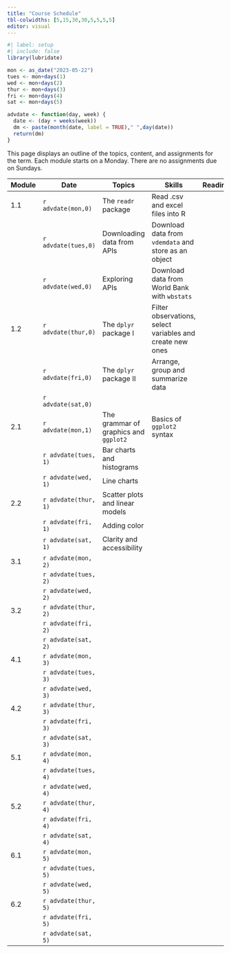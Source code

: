 ```yaml
---
title: "Course Schedule"
tbl-colwidths: [5,15,30,30,5,5,5,5]
editor: visual
---
```


```r
#| label: setup
#| include: false
library(lubridate)

mon <- as_date("2023-05-22")
tues <- mon+days(1)
wed <- mon+days(2)
thur <- mon+days(3)
fri <- mon+days(4)
sat <- mon+days(5)

advdate <- function(day, week) {
  date <- (day + weeks(week))
  dm <- paste(month(date, label = TRUE)," ",day(date))
  return(dm)  
} 
```

This page displays an outline of the topics, content, and assignments for the term. Each module starts on a Monday. There are no assignments due on Sundays.

::: column-screen-inset-right
| Module | Date                 | Topics                                | Skills                                                    | Readings | Videos | Slides | Assignments |
|--------|----------------------|---------------------------------------|-----------------------------------------------------------|----------|--------|--------|-------------|
| 1.1    | `r advdate(mon,0)`   | The `readr` package                   | Read .csv and excel files into R                          |          |        |        |             |
|        | `r advdate(tues,0)`  | Downloading data from APIs            | Download data from `vdemdata` and store as an object      |          |        |        |             |
|        | `r advdate(wed,0)`   | Exploring APIs                        | Download data from World Bank with `wbstats`              |          |        |        |             |
| 1.2    | `r advdate(thur,0)`  | The `dplyr` package I                 | Filter observations, select variables and create new ones |          |        |        |             |
|        | `r advdate(fri,0)`   | The `dplyr` package II                | Arrange, group and summarize data                         |          |        |        |             |
|        | `r advdate(sat,0)`   |                                       |                                                           |          |        |        |             |
| 2.1    | `r advdate(mon,1)`   | The grammar of graphics and `ggplot2` | Basics of `ggplot2` syntax                                |          |        |        |             |
|        | `r advdate(tues, 1)` | Bar charts and histograms             |                                                           |          |        |        |             |
|        | `r advdate(wed, 1)`  | Line charts                           |                                                           |          |        |        |             |
| 2.2    | `r advdate(thur, 1)` | Scatter plots and linear models       |                                                           |          |        |        |             |
|        | `r advdate(fri, 1)`  | Adding color                          |                                                           |          |        |        |             |
|        | `r advdate(sat, 1)`  | Clarity and accessibility             |                                                           |          |        |        |             |
| 3.1    | `r advdate(mon, 2)`  |                                       |                                                           |          |        |        |             |
|        | `r advdate(tues, 2)` |                                       |                                                           |          |        |        |             |
|        | `r advdate(wed, 2)`  |                                       |                                                           |          |        |        |             |
| 3.2    | `r advdate(thur, 2)` |                                       |                                                           |          |        |        |             |
|        | `r advdate(fri, 2)`  |                                       |                                                           |          |        |        |             |
|        | `r advdate(sat, 2)`  |                                       |                                                           |          |        |        |             |
| 4.1    | `r advdate(mon, 3)`  |                                       |                                                           |          |        |        |             |
|        | `r advdate(tues, 3)` |                                       |                                                           |          |        |        |             |
|        | `r advdate(wed, 3)`  |                                       |                                                           |          |        |        |             |
| 4.2    | `r advdate(thur, 3)` |                                       |                                                           |          |        |        |             |
|        | `r advdate(fri, 3)`  |                                       |                                                           |          |        |        |             |
|        | `r advdate(sat, 3)`  |                                       |                                                           |          |        |        |             |
| 5.1    | `r advdate(mon, 4)`  |                                       |                                                           |          |        |        |             |
|        | `r advdate(tues, 4)` |                                       |                                                           |          |        |        |             |
|        | `r advdate(wed, 4)`  |                                       |                                                           |          |        |        |             |
| 5.2    | `r advdate(thur, 4)` |                                       |                                                           |          |        |        |             |
|        | `r advdate(fri, 4)`  |                                       |                                                           |          |        |        |             |
|        | `r advdate(sat, 4)`  |                                       |                                                           |          |        |        |             |
| 6.1    | `r advdate(mon, 5)`  |                                       |                                                           |          |        |        |             |
|        | `r advdate(tues, 5)` |                                       |                                                           |          |        |        |             |
|        | `r advdate(wed, 5)`  |                                       |                                                           |          |        |        |             |
| 6.2    | `r advdate(thur, 5)` |                                       |                                                           |          |        |        |             |
|        | `r advdate(fri, 5)`  |                                       |                                                           |          |        |        |             |
|        | `r advdate(sat, 5)`  |                                       |                                                           |          |        |        |             |
:::
